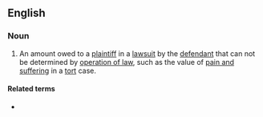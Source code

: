 ==English==

===Noun===
{{en-noun|-}}
# {{lb|en|legal}} An amount owed to a [[plaintiff]] in a [[lawsuit]] by the [[defendant]] that can not be determined by [[operation of law]], such as the value of [[pain and suffering]] in a [[tort]] case.

====Related terms====
* {{l|en|liquidated damages}}